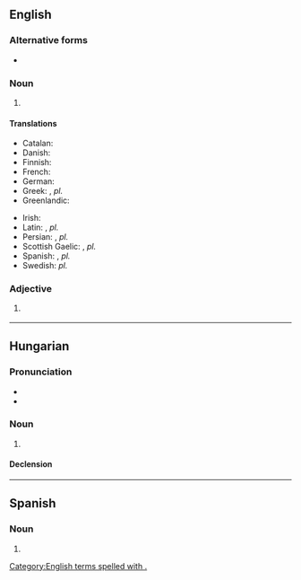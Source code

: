 {{also|Appendix:Variations of "p"}}
==English==

===Alternative forms===
* {{l|en|p}}

===Noun===
{{en-noun|pp.}}

# {{abbreviation of|en|page}}

====Translations====
{{trans-top|page}}
* Catalan: {{t+|ca|pàg.|f}}
* Danish: {{t|da|s.}}
* Finnish: {{t+|fi|s.}}
* French: {{t+|fr|p.}}
* German: {{t+|de|Seite|f|alt=S.}}
* Greek: {{t|el|σ.}}, ''pl.'' {{t|el|σσ.}}
* Greenlandic: {{t|kl|qupp.}}
{{trans-mid}}
* Irish: {{t|ga|lch}}
* Latin: {{t+|la|p.}}, ''pl.'' {{t|la|pp.}}
* Persian: {{t+|fa|ص|tr=s|sc=fa-Arab}}, ''pl.'' {{t|fa|صص|tr=ss|sc=fa-Arab}}
* Scottish Gaelic: {{t|gd|td}}, ''pl.'' {{t|gd|tdd}}
* Spanish: {{t|es|p.}}, ''pl.'' {{t|es|pp.}}
* Swedish: ''pl.'' {{t+|sv|s.}}
{{trans-bottom}}

===Adjective===
{{en-adj|-}}

# {{lb|en|rare}} {{abbreviation of|en|people’s}}

[[Category:English terms spelled with .]]

----

==Hungarian==

===Pronunciation===
* {{hu-IPA|pont}}
* {{audio|hu|Hu-pont.ogg|Audio}}

===Noun===
{{hu-noun|-ok}}

# {{abbreviation of|hu|pont||point}}

====Declension====
{{hu-infl-nom|p.-o|o|v=t}}{{hu-pos-otok|p.-|j|jai}}

----

==Spanish==

===Noun===
{{es-noun|f|pp.}}

# {{abbreviation of|es|página}}